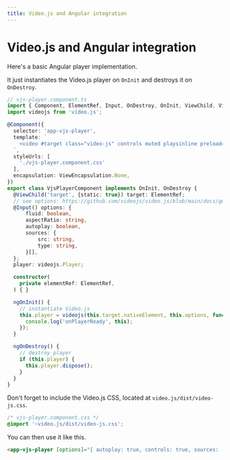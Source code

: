 ```yaml
---
title: Video.js and Angular integration
---
```


# Video.js and Angular integration

Here's a basic Angular player implementation.

It just instantiates the Video.js player on `OnInit` and destroys it on `OnDestroy`.

```ts
// vjs-player.component.ts
import { Component, ElementRef, Input, OnDestroy, OnInit, ViewChild, ViewEncapsulation } from '@angular/core';
import videojs from 'video.js';

@Component({
  selector: 'app-vjs-player',
  template: `
    <video #target class="video-js" controls muted playsinline preload="none"></video>
  `,
  styleUrls: [
    './vjs-player.component.css'
  ],
  encapsulation: ViewEncapsulation.None,
})
export class VjsPlayerComponent implements OnInit, OnDestroy {
  @ViewChild('target', {static: true}) target: ElementRef;
  // see options: https://github.com/videojs/video.js/blob/main/docs/guides/options.md
  @Input() options: {
      fluid: boolean,
      aspectRatio: string,
      autoplay: boolean,
      sources: {
          src: string,
          type: string,
      }[],
  };
  player: videojs.Player;

  constructor(
    private elementRef: ElementRef,
  ) { }

  ngOnInit() {
    // instantiate Video.js
    this.player = videojs(this.target.nativeElement, this.options, function onPlayerReady() {
      console.log('onPlayerReady', this);
    });
  }

  ngOnDestroy() {
    // destroy player
    if (this.player) {
      this.player.dispose();
    }
  }
}
```

Don't forget to include the Video.js CSS, located at `video.js/dist/video-js.css`.

```css
/* vjs-player.component.css */
@import '~video.js/dist/video-js.css';
```

You can then use it like this.

```html
<app-vjs-player [options]="{ autoplay: true, controls: true, sources: [{ src: '/path/to/video.mp4', type: 'video/mp4' }]}"></app-vjs-player>
```
